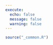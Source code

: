 ```yaml
---
execute: 
  echo: false
  message: false
  warning: false
---
```


```r
source("_common.R")
```

